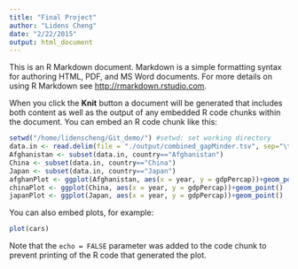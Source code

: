 ```yaml
---
title: "Final Project"
author: "Lidens Cheng"
date: "2/22/2015"
output: html_document
---
```


This is an R Markdown document. Markdown is a simple formatting syntax for authoring HTML, PDF, and MS Word documents. For more details on using R Markdown see <http://rmarkdown.rstudio.com>.

When you click the **Knit** button a document will be generated that includes both content as well as the output of any embedded R code chunks within the document. You can embed an R code chunk like this:

```r
setwd("/home/lidenscheng/Git_demo/") #setwd: set working directory
data.in <- read.delim(file = "./output/combined_gapMinder.tsv", sep="\t")
Afghanistan <- subset(data.in, country=="Afghanistan")
China <- subset(data.in, country=="China")
Japan <- subset(data.in, country=="Japan")
afghanPlot <- ggplot(Afghanistan, aes(x = year, y = gdpPercap))+geom_point()
chinaPlot <- ggplot(China, aes(x = year, y = gdpPercap))+geom_point()
japanPlot <- ggplot(Japan, aes(x = year, y = gdpPercap))+geom_point()

```

You can also embed plots, for example:

```r
plot(cars)
```

Note that the `echo = FALSE` parameter was added to the code chunk to prevent printing of the R code that generated the plot.
